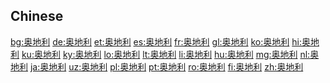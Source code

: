 {{also|奧地利}}
==Chinese==
{{zh-see|奧地利}}

[[bg:奥地利]]
[[de:奥地利]]
[[et:奥地利]]
[[es:奥地利]]
[[fr:奥地利]]
[[gl:奥地利]]
[[ko:奥地利]]
[[hi:奥地利]]
[[ku:奥地利]]
[[ky:奥地利]]
[[lo:奥地利]]
[[lt:奥地利]]
[[li:奥地利]]
[[hu:奥地利]]
[[mg:奥地利]]
[[nl:奥地利]]
[[ja:奥地利]]
[[uz:奥地利]]
[[pl:奥地利]]
[[pt:奥地利]]
[[ro:奥地利]]
[[fi:奥地利]]
[[zh:奥地利]]